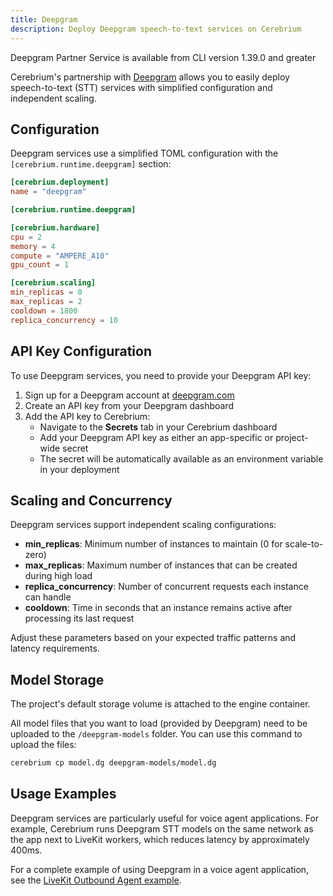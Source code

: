 ```yaml
---
title: Deepgram
description: Deploy Deepgram speech-to-text services on Cerebrium
---
```


<Note>
  Deepgram Partner Service is available from CLI version 1.39.0 and greater
</Note>

Cerebrium's partnership with [Deepgram](https://www.deepgram.com/) allows you to easily deploy speech-to-text (STT) services with simplified configuration and independent scaling.

## Configuration

Deepgram services use a simplified TOML configuration with the `[cerebrium.runtime.deepgram]` section:

```toml
[cerebrium.deployment]
name = "deepgram"

[cerebrium.runtime.deepgram]

[cerebrium.hardware]
cpu = 2
memory = 4
compute = "AMPERE_A10"
gpu_count = 1

[cerebrium.scaling]
min_replicas = 0
max_replicas = 2
cooldown = 1800
replica_concurrency = 10
```

## API Key Configuration

To use Deepgram services, you need to provide your Deepgram API key:

1. Sign up for a Deepgram account at [deepgram.com](https://www.deepgram.com/)
2. Create an API key from your Deepgram dashboard
3. Add the API key to Cerebrium:
   - Navigate to the **Secrets** tab in your Cerebrium dashboard
   - Add your Deepgram API key as either an app-specific or project-wide secret
   - The secret will be automatically available as an environment variable in your deployment

## Scaling and Concurrency

Deepgram services support independent scaling configurations:

- **min_replicas**: Minimum number of instances to maintain (0 for scale-to-zero)
- **max_replicas**: Maximum number of instances that can be created during high load
- **replica_concurrency**: Number of concurrent requests each instance can handle
- **cooldown**: Time in seconds that an instance remains active after processing its last request

Adjust these parameters based on your expected traffic patterns and latency requirements.

## Model Storage

The project's default storage volume is attached to the engine container. 

All model files that you want to load (provided by Deepgram) need to be uploaded to the `/deepgram-models` folder. You can use this command to upload the files:

```bash
cerebrium cp model.dg deepgram-models/model.dg
```

## Usage Examples

Deepgram services are particularly useful for voice agent applications. For example, Cerebrium runs Deepgram STT models on the same network as the app next to LiveKit workers, which reduces latency by approximately 400ms.

For a complete example of using Deepgram in a voice agent application, see the [LiveKit Outbound Agent example](/v4/examples/livekit-outbound-agent).
